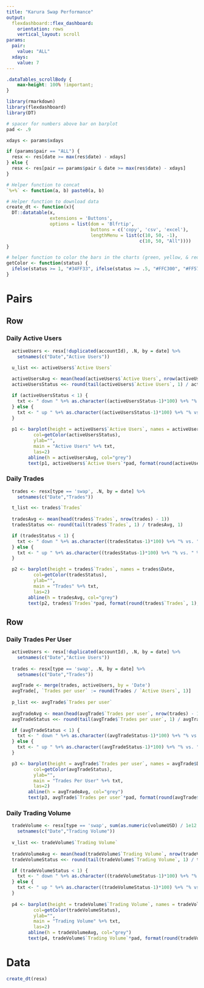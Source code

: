 ```yaml
---
title: "Karura Swap Performance"
output:
  flexdashboard::flex_dashboard:
    orientation: rows
    vertical_layout: scroll
params:
  pair:
    value: "ALL"
  xdays:
    value: 7
---
```


```css
.dataTables_scrollBody {
    max-height: 100% !important;
}
```

```r

library(rmarkdown)
library(flexdashboard)
library(DT)

# spacer for numbers above bar on barplot
pad <- .9

xdays <- params$xdays

if (params$pair == "ALL") {
  resx <- res[date >= max(res$date) - xdays]
} else {
  resx <- res[pair == params$pair & date >= max(res$date) - xdays]
}

# Helper function to concat
`%+%` <- function(a, b) paste0(a, b)

# Helper function to download data
create_dt <- function(x){
  DT::datatable(x,
                extensions = 'Buttons',
                options = list(dom = 'Blfrtip',
                               buttons = c('copy', 'csv', 'excel'),
                               lengthMenu = list(c(10, 50, -1),
                                                 c(10, 50, "All"))))
}

# helper function to color the bars in the charts (green, yellow, & red)
getColor <- function(status) {
  ifelse(status >= 1, "#34FF33", ifelse(status >= .5, "#FFC300", "#FF5733"))
}

```


# Pairs {.tabset}
Row
----

### Daily Active Users

```r

  activeUsers <- resx[!duplicated(accountId), .N, by = date] %>%
    setnames(c("Date","Active Users"))

  u_list <<- activeUsers$`Active Users`
  
  activeUsersAvg <- mean(head(activeUsers$`Active Users`, nrow(activeUsers) - 1))
  activeUsersStatus <<- round(tail(activeUsers$`Active Users`, 1) / activeUsersAvg, 1)

  if (activeUsersStatus < 1) {
    txt <- " down " %+% as.character((activeUsersStatus-1)*100) %+% "% vs. " %+% xdays %+% "D Avg"
  } else {
    txt <- " up " %+% as.character((activeUsersStatus-1)*100) %+% "% vs. " %+% xdays %+% "D Avg"
  }
  
  p1 <- barplot(height = activeUsers$`Active Users`, names = activeUsers$Date,
          col=getColor(activeUsersStatus),
          ylab="",
          main = "Active Users" %+% txt,
          las=2)
        abline(h = activeUsersAvg, col="grey")
        text(p1, activeUsers$`Active Users`*pad, format(round(activeUsers$`Active Users`, 1), TRUE)) 
```

### Daily Trades

```r

  trades <- resx[type == 'swap', .N, by = date] %>%
    setnames(c("Date","Trades"))

  t_list <<- trades$`Trades`
  
  tradesAvg <- mean(head(trades$`Trades`, nrow(trades) - 1))
  tradesStatus <<- round(tail(trades$`Trades`, 1) / tradesAvg, 1)

  if (tradesStatus < 1) {
    txt <- " down " %+% as.character((tradesStatus-1)*100) %+% "% vs. " %+% xdays %+% "D Avg"
  } else {
    txt <- " up " %+% as.character((tradesStatus-1)*100) %+% "% vs. " %+% xdays %+% "D Avg"
  }

  p2 <- barplot(height = trades$`Trades`, names = trades$Date,
          col=getColor(tradesStatus),
          ylab="",
          main = "Trades" %+% txt,
          las=2)
        abline(h = tradesAvg, col="grey")
        text(p2, trades$`Trades`*pad, format(round(trades$`Trades`, 1), TRUE)) 

```

Row 
----

### Daily Trades Per User

```r

  activeUsers <- resx[!duplicated(accountId), .N, by = date] %>%
    setnames(c("Date","Active Users"))
  
  trades <- resx[type == 'swap', .N, by = date] %>%
    setnames(c("Date","Trades"))

  avgTrade <- merge(trades, activeUsers, by = 'Date')
  avgTrade[, `Trades per user` := round(Trades / `Active Users`, 1)]
  
  p_list <<- avgTrade$`Trades per user`
  
  avgTradeAvg <- mean(head(avgTrade$`Trades per user`, nrow(trades) - 1))
  avgTradeStatus <<- round(tail(avgTrade$`Trades per user`, 1) / avgTradeAvg, 1)

  if (avgTradeStatus < 1) {
    txt <- " down " %+% as.character((avgTradeStatus-1)*100) %+% "% vs. " %+% xdays %+% "D Avg"
  } else {
    txt <- " up " %+% as.character((avgTradeStatus-1)*100) %+% "% vs. " %+% xdays %+% "D Avg"
  }

  p3 <- barplot(height = avgTrade$`Trades per user`, names = avgTrade$Date,
          col=getColor(avgTradeStatus),
          ylab="",
          main = "Trades Per User" %+% txt,
          las=2)
        abline(h = avgTradeAvg, col="grey")
        text(p3, avgTrade$`Trades per user`*pad, format(round(avgTrade$`Trades per user`, 1),  TRUE))

```

### Daily Trading Volume

```r

  tradeVolume <- resx[type == 'swap', sum(as.numeric(volumeUSD) / 1e12 / 1e6), by = date] %>%
    setnames(c("Date","Trading Volume"))
  
  v_list <<- tradeVolume$`Trading Volume`
  
  tradeVolumeAvg <- mean(head(tradeVolume$`Trading Volume`, nrow(tradeVolume) - 1))
  tradeVolumeStatus <<- round(tail(tradeVolume$`Trading Volume`, 1) / tradeVolumeAvg, 1)

  if (tradeVolumeStatus < 1) {
    txt <- " down " %+% as.character((tradeVolumeStatus-1)*100) %+% "% vs. " %+% xdays %+% "D Avg"
  } else {
    txt <- " up " %+% as.character((tradeVolumeStatus-1)*100) %+% "% vs. " %+% xdays %+% "D Avg"
  }
  
  p4 <- barplot(height = tradeVolume$`Trading Volume`, names = tradeVolume$Date,
          col=getColor(tradeVolumeStatus),
          ylab="",
          main = "Trading Volume" %+% txt,
          las=2)
        abline(h = tradeVolumeAvg, col="grey")
        text(p4, tradeVolume$`Trading Volume`*pad, format(round(tradeVolume$`Trading Volume`, 0), TRUE)) 

```

# Data 

```r
create_dt(resx)
```
